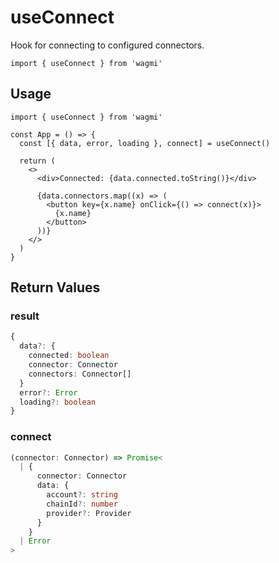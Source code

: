 # useConnect

Hook for connecting to configured connectors.

```tsx
import { useConnect } from 'wagmi'
```

## Usage

```tsx
import { useConnect } from 'wagmi'

const App = () => {
  const [{ data, error, loading }, connect] = useConnect()

  return (
    <>
      <div>Connected: {data.connected.toString()}</div>

      {data.connectors.map((x) => (
        <button key={x.name} onClick={() => connect(x)}>
          {x.name}
        </button>
      ))}
    </>
  )
}
```

## Return Values

### result

```ts
{
  data?: {
    connected: boolean
    connector: Connector
    connectors: Connector[]
  }
  error?: Error
  loading?: boolean
}
```

### connect

```ts
(connector: Connector) => Promise<
  | {
      connector: Connector
      data: {
        account?: string
        chainId?: number
        provider?: Provider
      }
    }
  | Error
>
```
